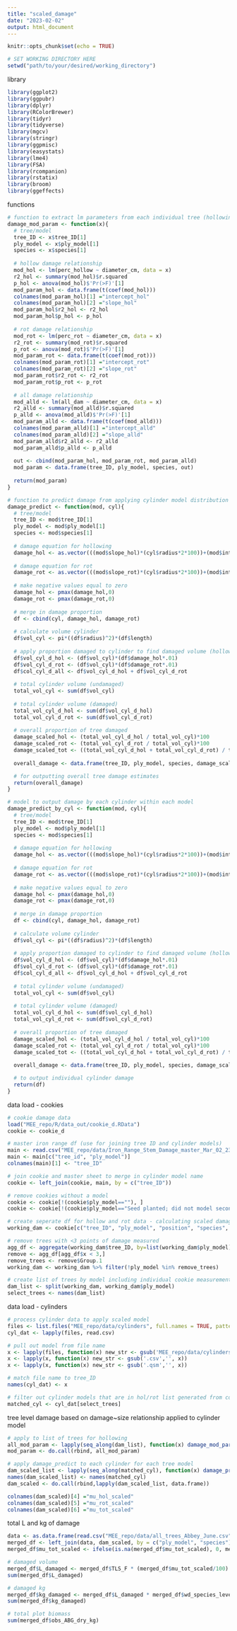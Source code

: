 ```yaml
---
title: "scaled_damage"
date: "2023-02-02"
output: html_document
---
```


```r
knitr::opts_chunk$set(echo = TRUE)

# SET WORKING DIRECTORY HERE
setwd("path/to/your/desired/working_directory")
```

library
```r
library(ggplot2)
library(ggpubr)
library(dplyr)
library(RColorBrewer)
library(tidyr)
library(tidyverse)
library(mgcv)
library(stringr) 
library(ggpmisc)
library(easystats)
library(lme4)
library(FSA)
library(rcompanion)
library(rstatix)
library(broom)
library(ggeffects)
```

functions 
```r
# function to extract lm parameters from each individual tree (hollowing and rot)
damage_mod_param <- function(x){
  # tree/model
  tree_ID <- x$tree_ID[1]
  ply_model <- x$ply_model[1]
  species <- x$species[1]
  
  # hollow damage relationship
  mod_hol <- lm(perc_hollow ~ diameter_cm, data = x)
  r2_hol <- summary(mod_hol)$r.squared 
  p_hol <- anova(mod_hol)$'Pr(>F)'[1]
  mod_param_hol <- data.frame(t(coef(mod_hol)))
  colnames(mod_param_hol)[1] ="intercept_hol"
  colnames(mod_param_hol)[2] ="slope_hol"
  mod_param_hol$r2_hol <- r2_hol
  mod_param_hol$p_hol <- p_hol
  
  # rot damage relationship
  mod_rot <- lm(perc_rot ~ diameter_cm, data = x)
  r2_rot <- summary(mod_rot)$r.squared 
  p_rot <- anova(mod_rot)$'Pr(>F)'[1]
  mod_param_rot <- data.frame(t(coef(mod_rot)))
  colnames(mod_param_rot)[1] ="intercept_rot"
  colnames(mod_param_rot)[2] ="slope_rot"
  mod_param_rot$r2_rot <- r2_rot
  mod_param_rot$p_rot <- p_rot
  
  # all damage relationship
  mod_alld <- lm(all_dam ~ diameter_cm, data = x)
  r2_alld <- summary(mod_alld)$r.squared 
  p_alld <- anova(mod_alld)$'Pr(>F)'[1]
  mod_param_alld <- data.frame(t(coef(mod_alld)))
  colnames(mod_param_alld)[1] ="intercept_alld"
  colnames(mod_param_alld)[2] ="slope_alld"
  mod_param_alld$r2_alld <- r2_alld
  mod_param_alld$p_alld <- p_alld
  
  out <- cbind(mod_param_hol, mod_param_rot, mod_param_alld)
  mod_param <- data.frame(tree_ID, ply_model, species, out)
  
  return(mod_param)
}

# function to predict damage from applying cylinder model distribution (for both overall damage and cylinder-by-cylinder)
damage_predict <- function(mod, cyl){
  # tree/model
  tree_ID <- mod$tree_ID[1]
  ply_model <- mod$ply_model[1]
  species <- mod$species[1]
  
  # damage equation for hollowing 
  damage_hol <- as.vector(((mod$slope_hol)*(cyl$radius*2*100))+(mod$intercept_hol))
  
  # damage equation for rot 
  damage_rot <- as.vector(((mod$slope_rot)*(cyl$radius*2*100))+(mod$intercept_rot))
  
  # make negative values equal to zero 
  damage_hol <- pmax(damage_hol,0)
  damage_rot <- pmax(damage_rot,0)
  
  # merge in damage proportion
  df <- cbind(cyl, damage_hol, damage_rot)
  
  # calculate volume cylinder 
  df$vol_cyl <- pi*((df$radius)^2)*(df$length)
  
  # apply proportion damaged to cylinder to find damaged volume (hollowing and rot)
  df$vol_cyl_d_hol <- (df$vol_cyl)*(df$damage_hol*.01)
  df$vol_cyl_d_rot <- (df$vol_cyl)*(df$damage_rot*.01)
  df$col_cyl_d_all <- df$vol_cyl_d_hol + df$vol_cyl_d_rot
  
  # total cylinder volume (undamaged)
  total_vol_cyl <- sum(df$vol_cyl)
  
  # total cylinder volume (damaged)
  total_vol_cyl_d_hol <- sum(df$vol_cyl_d_hol)
  total_vol_cyl_d_rot <- sum(df$vol_cyl_d_rot)
  
  # overall proportion of tree damaged 
  damage_scaled_hol <- (total_vol_cyl_d_hol / total_vol_cyl)*100
  damage_scaled_rot <- (total_vol_cyl_d_rot / total_vol_cyl)*100
  damage_scaled_tot <- ((total_vol_cyl_d_hol + total_vol_cyl_d_rot) / total_vol_cyl)*100
  
  overall_damage <- data.frame(tree_ID, ply_model, species, damage_scaled_hol, damage_scaled_rot, damage_scaled_tot)

  # for outputting overall tree damage estimates
  return(overall_damage)
}

# model to output damage by each cylinder within each model
damage_predict_by_cyl <- function(mod, cyl){
  # tree/model
  tree_ID <- mod$tree_ID[1]
  ply_model <- mod$ply_model[1]
  species <- mod$species[1]
  
  # damage equation for hollowing 
  damage_hol <- as.vector(((mod$slope_hol)*(cyl$radius*2*100))+(mod$intercept_hol))
  
  # damage equation for rot 
  damage_rot <- as.vector(((mod$slope_rot)*(cyl$radius*2*100))+(mod$intercept_rot))
  
  # make negative values equal to zero 
  damage_hol <- pmax(damage_hol,0)
  damage_rot <- pmax(damage_rot,0)
  
  # merge in damage proportion
  df <- cbind(cyl, damage_hol, damage_rot)
  
  # calculate volume cylinder 
  df$vol_cyl <- pi*((df$radius)^2)*(df$length)
  
  # apply proportion damaged to cylinder to find damaged volume (hollowing and rot)
  df$vol_cyl_d_hol <- (df$vol_cyl)*(df$damage_hol*.01)
  df$vol_cyl_d_rot <- (df$vol_cyl)*(df$damage_rot*.01)
  df$col_cyl_d_all <- df$vol_cyl_d_hol + df$vol_cyl_d_rot
  
  # total cylinder volume (undamaged)
  total_vol_cyl <- sum(df$vol_cyl)
  
  # total cylinder volume (damaged)
  total_vol_cyl_d_hol <- sum(df$vol_cyl_d_hol)
  total_vol_cyl_d_rot <- sum(df$vol_cyl_d_rot)
  
  # overall proportion of tree damaged 
  damage_scaled_hol <- (total_vol_cyl_d_hol / total_vol_cyl)*100
  damage_scaled_rot <- (total_vol_cyl_d_rot / total_vol_cyl)*100
  damage_scaled_tot <- ((total_vol_cyl_d_hol + total_vol_cyl_d_rot) / total_vol_cyl)*100
  
  overall_damage <- data.frame(tree_ID, ply_model, species, damage_scaled_hol, damage_scaled_rot, damage_scaled_tot)

  # to output individual cylinder damage
  return(df)
}
```

data load - cookies 
```r
# cookie damage data 
load("MEE_repo/R/data_out/cookie_d.RData")
cookie <- cookie_d

# master iron range df (use for joining tree ID and cylinder models)
main <- read.csv("MEE_repo/data/Iron_Range_Stem_Damage_master_Mar_02_23.xlsx - all (1).csv")
main <- main[c("tree_id", "ply_model")]
colnames(main)[1] <- "tree_ID"

# join cookie and master sheet to merge in cylinder model name
cookie <- left_join(cookie, main, by = c("tree_ID"))

# remove cookies without a model 
cookie <- cookie[!(cookie$ply_model==""), ]
cookie <- cookie[!(cookie$ply_model=="Seed planted; did not model second time"), ]

# create seperate df for hollow and rot data - calculating scaled damage
working_dam <- cookie[c("tree_ID", "ply_model", "position", "species", "perc_hollow","perc_rot", "all_dam", "diameter_cm")]

# remove trees with <3 points of damage measured 
agg_df <- aggregate(working_dam$tree_ID, by=list(working_dam$ply_model), FUN=length)
remove <- agg_df[agg_df$x < 3,]
remove_trees <- remove$Group.1
working_dam <- working_dam %>% filter(!ply_model %in% remove_trees)

# create list of trees by model including individual cookie measurements 
dam_list <- split(working_dam, working_dam$ply_model)
select_trees <- names(dam_list)
```

data load - cylinders 
```r
# process cylinder data to apply scaled model
files <- list.files("MEE_repo/data/cylinders", full.names = TRUE, pattern = ".csv", recursive = TRUE)
cyl_dat <- lapply(files, read.csv)

# pull out model from file name 
x <- lapply(files, function(x) new_str <- gsub('MEE_repo/data/cylinders/','', x))
x <- lapply(x, function(x) new_str <- gsub('.csv','', x))
x <- lapply(x, function(x) new_str <- gsub('.qsm','', x))

# match file name to tree_ID
names(cyl_dat) <- x

# filter out cylinder models that are in hol/rot list generated from cookies 
matched_cyl <- cyl_dat[select_trees]
```

tree level damage based on damage~size relationship applied to cylinder model
```r
# apply to list of trees for hollowing 
all_mod_param <- lapply(seq_along(dam_list), function(x) damage_mod_param(dam_list[[x]]))
mod_param <- do.call(rbind, all_mod_param)

# apply damage_predict to each cylinder for each tree model 
dam_scaled_list <- lapply(seq_along(matched_cyl), function(x) damage_predict(all_mod_param[[x]], matched_cyl[[x]]))
names(dam_scaled_list) <- names(matched_cyl)
dam_scaled <- do.call(rbind,lapply(dam_scaled_list, data.frame))

colnames(dam_scaled)[4] ="mu_hol_scaled"
colnames(dam_scaled)[5] ="mu_rot_scaled"
colnames(dam_scaled)[6] ="mu_tot_scaled"
```

total L and kg of damage 
```r
data <- as.data.frame(read.csv("MEE_repo/data/all_trees_Abbey_June.csv"))
merged_df <- left_join(data, dam_scaled, by = c("ply_model", "species"))
merged_df$mu_tot_scaled <- ifelse(is.na(merged_df$mu_tot_scaled), 0, merged_df$mu_tot_scaled)

# damaged volume 
merged_df$L_damaged <- merged_df$TLS_F * (merged_df$mu_tot_scaled/100)
sum(merged_df$L_damaged)

# damaged kg 
merged_df$kg_damaged <- merged_df$L_damaged * merged_df$wd_species_level_field
sum(merged_df$kg_damaged)

# total plot biomass 
sum(merged_df$obs_ABG_dry_kg)
```
